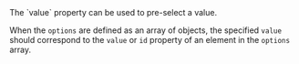 
<Section code="value">
  The `value` property can be used to pre-select a value.

  <Example
    Component={Strings}
    code={StringsSrc}
    caption="value"
    highlightLines="18"
    expand={false}
  />

  When the `options` are defined as an array of objects,
  the specified `value` should correspond to the
  `value` or `id` property of an element in
  the `options` array.

  <Example
    Component={Value}
    code={ValueSrc}
    caption="value"
    highlightLines="18"
    expand={false}
  />
</Section>
